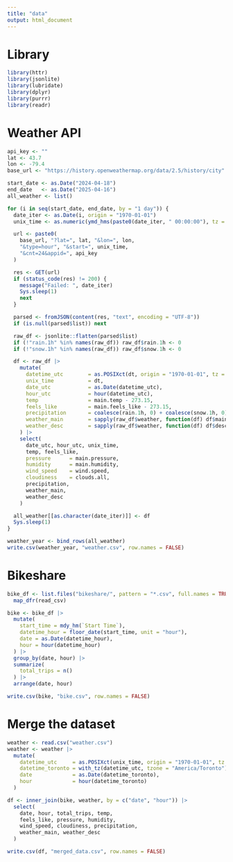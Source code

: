 ```yaml
---
title: "data"
output: html_document
---
```


# Library
```r
library(httr)
library(jsonlite)
library(lubridate)
library(dplyr)
library(purrr)
library(readr)
```


# Weather API
```r
api_key <- ""
lat <- 43.7
lon <- -79.4
base_url <- "https://history.openweathermap.org/data/2.5/history/city"

start_date <- as.Date("2024-04-18")
end_date   <- as.Date("2025-04-16")
all_weather <- list()

for (i in seq(start_date, end_date, by = "1 day")) {
  date_iter <- as.Date(i, origin = "1970-01-01")
  unix_time <- as.numeric(ymd_hms(paste0(date_iter, " 00:00:00"), tz = "UTC"))

  url <- paste0(
    base_url, "?lat=", lat, "&lon=", lon,
    "&type=hour", "&start=", unix_time,
    "&cnt=24&appid=", api_key
  )

  res <- GET(url)
  if (status_code(res) != 200) {
    message("Failed: ", date_iter)
    Sys.sleep(1)
    next
  }

  parsed <- fromJSON(content(res, "text", encoding = "UTF-8"))
  if (is.null(parsed$list)) next

  raw_df <- jsonlite::flatten(parsed$list)
  if (!"rain.1h" %in% names(raw_df)) raw_df$rain.1h <- 0
  if (!"snow.1h" %in% names(raw_df)) raw_df$snow.1h <- 0

  df <- raw_df |>
    mutate(
      datetime_utc        = as.POSIXct(dt, origin = "1970-01-01", tz = "UTC"),
      unix_time           = dt,
      date_utc            = as.Date(datetime_utc),
      hour_utc            = hour(datetime_utc),
      temp                = main.temp - 273.15,
      feels_like          = main.feels_like - 273.15,
      precipitation       = coalesce(rain.1h, 0) + coalesce(snow.1h, 0),
      weather_main        = sapply(raw_df$weather, function(df) df$main[1]),
      weather_desc        = sapply(raw_df$weather, function(df) df$description[1])
    ) |>
    select(
      date_utc, hour_utc, unix_time,
      temp, feels_like,
      pressure      = main.pressure,
      humidity      = main.humidity,
      wind_speed    = wind.speed,
      cloudiness    = clouds.all,
      precipitation,
      weather_main,
      weather_desc
    )

  all_weather[[as.character(date_iter)]] <- df
  Sys.sleep(1)  
}

weather_year <- bind_rows(all_weather)
write.csv(weather_year, "weather.csv", row.names = FALSE)
```

# Bikeshare
```r
bike_df <- list.files("bikeshare/", pattern = "*.csv", full.names = TRUE) |>
  map_dfr(read_csv)
```

```r
bike <- bike_df |>
  mutate(
    start_time = mdy_hm(`Start Time`),
    datetime_hour = floor_date(start_time, unit = "hour"),
    date = as.Date(datetime_hour),
    hour = hour(datetime_hour)
  ) |>
  group_by(date, hour) |>
  summarize(
    total_trips = n()
  ) |>
  arrange(date, hour)

write.csv(bike, "bike.csv", row.names = FALSE)
```

# Merge the dataset
```r
weather <- read.csv("weather.csv")
weather <- weather |>
  mutate(
    datetime_utc     = as.POSIXct(unix_time, origin = "1970-01-01", tz = "UTC"),
    datetime_toronto = with_tz(datetime_utc, tzone = "America/Toronto"),
    date             = as.Date(datetime_toronto),
    hour             = hour(datetime_toronto)
  )
```

```r
df <- inner_join(bike, weather, by = c("date", "hour")) |>
  select(
    date, hour, total_trips, temp,
    feels_like, pressure, humidity, 
    wind_speed, cloudiness, precipitation,
    weather_main, weather_desc
  )

write.csv(df, "merged_data.csv", row.names = FALSE)
```


